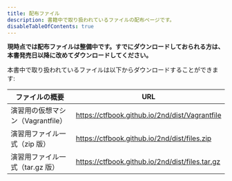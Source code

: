 ```yaml
---
title: 配布ファイル
description: 書籍中で取り扱われているファイルの配布ページです。
disableTableOfContents: true
---
```


**現時点では配布ファイルは整備中です。すでにダウンロードしておられる方は、本書発売日以降に改めてダウンロードしてください。**

本書中で取り扱われているファイルは以下からダウンロードすることができます:

| ファイルの概要                    | URL                                             |
| --------------------------------- | ----------------------------------------------- |
| 演習用の仮想マシン（Vagrantfile） | https://ctfbook.github.io/2nd/dist/Vagrantfile  |
| 演習用ファイル一式（zip 版）      | https://ctfbook.github.io/2nd/dist/files.zip    |
| 演習用ファイル一式（tar.gz 版）   | https://ctfbook.github.io/2nd/dist/files.tar.gz |
